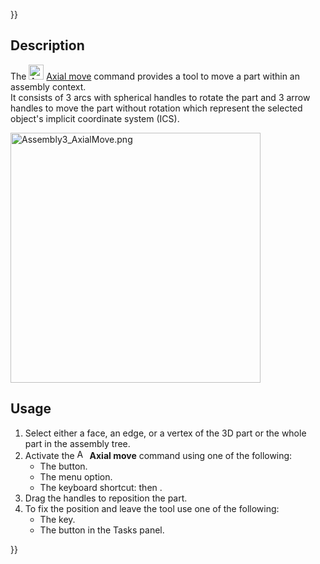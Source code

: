 {{UnfinishedDocu{{#translation:}}}}
<languages/>
<translate>

<!--T:1-->
{{Docnav
|[[Assembly3_MovePart|Move part]]
|[[Assembly3_QuickMove|Quick move]]
|[[Assembly3_Workbench|Assembly3]]
|IconL=Assembly_Move.svg‎‎
|IconR=Assembly_QuickMove.svg‎‎
|IconC=Assembly3_workbench_icon.svg
}}

<!--T:2-->
{{GuiCommand
|Name=Assembly3 AxialMove
|Icon=Assembly_AxialMove.svg
|MenuLocation=Assembly3 → Axial move part
|Workbenches=[[Assembly3_Workbench|Assembly3]]
|Shortcut={{KEY|A}} then {{KEY|A}}
}}

== Description == <!--T:3-->

<!--T:4-->
The [[Image:Assembly_AxialMove.svg|24px]] [[Assembly3_AxialMove|Axial move]] command provides a tool to move a part within an assembly context. </br> It consists of 3 arcs with spherical handles to rotate the part and 3 arrow handles to move the part without rotation which represent the selected object's implicit coordinate system (ICS).

</translate>
[[Image:Assembly3_AxialMove.png|400px]]
<translate>

== Usage == <!--T:5-->

<!--T:6-->
# Select either a face, an edge, or a vertex of the 3D part or the whole part in the assembly tree.
# Activate the [[Image:Assembly_AxialMove.svg|16px]] '''Axial move''' command using one of the following:
#* The {{Button|[[Image:Assembly_AxialMove.svg|16px]] [[Assembly3_AxialMove|Axial move part]]}} button.
#* The {{MenuCommand|Assembly3 → [[Image:Assembly_AxialMove.svg|16px]] Axial move part}} menu option.
#* The keyboard shortcut: {{KEY|A}} then {{KEY|A}}.
# Drag the handles to reposition the part.
# To fix the position and leave the tool use one of the following:
#* The {{KEY|Esc}} key.
#* The {{Button|OK}} button in the Tasks panel.


<!--T:7-->
{{Docnav
|[[Assembly3_MovePart|Move part]]
|[[Assembly3_QuickMove|Quick move]]
|[[Assembly3_Workbench|Assembly3]]
|IconL=Assembly_Move.svg‎‎
|IconR=Assembly_QuickMove.svg‎‎
|IconC=Assembly3_workbench_icon.svg
}}

</translate>
{{Userdocnavi{{#translation:}}}}